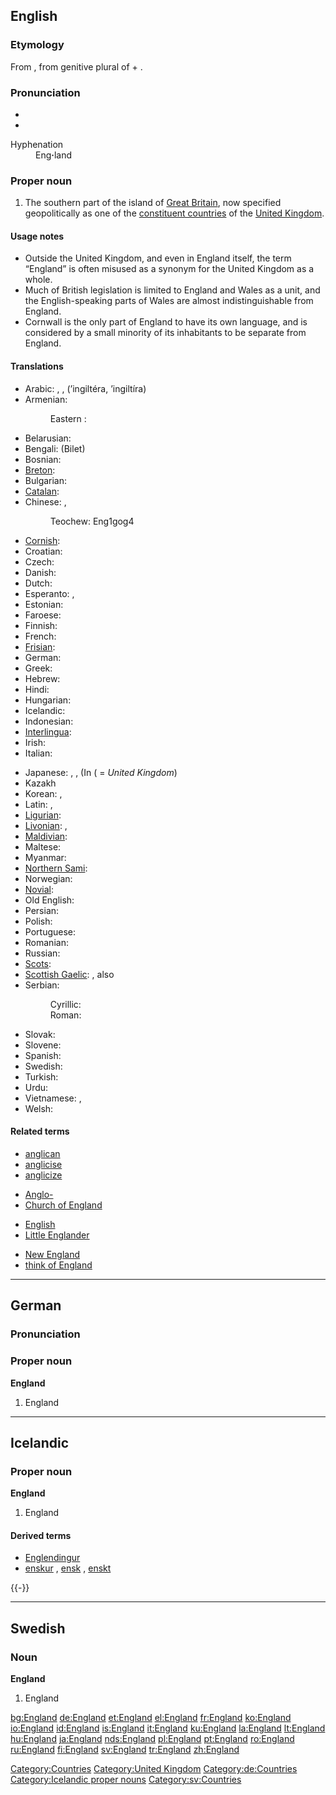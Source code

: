 {{wikipedia}}
==English==

{{rank|hold|cause|close|419|England|sense|ten|beautiful}}

===Etymology===
From {{OE.}} {{term|Engla land||land of the Angles|lang=ang}}, from genitive plural of {{term|engle||Angle|lang=ang}} + {{term|land||land|lang=ang}}.

===Pronunciation===
* {{IPA|/ˈɪŋglənd/}}
* {{SAMPA|/"INgl@nd/}}
; Hyphenation
: Eng'''·'''land

===Proper noun===
{{en-proper noun}}

# The southern part of the island of [[Great Britain]], now specified geopolitically as one of the [[constituent country|constituent countries]] of the [[United Kingdom]].

====Usage notes====
* Outside the United Kingdom, and even in England itself, the term “England” is often misused as a synonym for the United Kingdom as a whole.
* Much of British legislation is limited to England and Wales as a unit, and the English-speaking  parts of Wales are almost indistinguishable from England.
* Cornwall is the only part of England to have its own language, and is considered by a small minority of its inhabitants to be separate from England.

====Translations====
{{trans-top|England}}
*Arabic: {{t-|ar|انجلترا|f|sc=Arab}}, {{t-|ar|انكلترا|f|sc=Arab}}, {{t-|ar|انكلترة|f|sc=Arab}} (’ingiltéra, ’ingiltíra)
*Armenian:
*:Eastern : {{t|hy|Անգլիյա|tr=Angliya|sc=Hayeren|xs=Armenian}}
*Belarusian: {{tø|be-x-old|Англiя|f|tr=Ánglija}}
*Bengali: (Bilet)
*Bosnian: {{t-|bs|Engleska|f}}
*[[Breton]]: {{t|br|Bro-Saoz|xs=Breton}}
*Bulgarian: {{t+|bg|Англия|f|tr=Ánglija|sc=Cyrl}}
*[[Catalan]]: {{t|ca|Anglaterra|f}}
*Chinese: {{t-|cmn|英国|tr=yīng guó|sc=Hani|xs=Mandarin}}, {{t|cmn|英格兰|tr=Yīnggélán|sc=Hani|xs=Mandarin}}
*: Teochew: Eng1gog4
*[[Cornish]]: {{t|kw|Pow Sows|xs=Cornish}}
*Croatian: {{t+|hr|Engleska|f}}
*Czech: {{t-|cs|Anglie|f}}
*Danish: {{t-|da|England}}
*Dutch: {{t+|nl|Engeland|n}}
*Esperanto: {{t-|eo|Anglio|xs=Esperanto}}, {{t-|eo|Anglujo|xs=Esperanto}}
*Estonian: {{t-|et|Inglismaa}}
*Faroese: {{t-|fo|Ongland|n|xs=Faroese}}
*Finnish: {{t+|fi|Englanti}}
*French: {{t+|fr|Angleterre|f}}
*[[Frisian]]: {{t|fy|Ingelân|n}}
*German: {{t+|de|England|n}}
*Greek: {{t+|el|Αγγλία|f|tr=Anglía|sc=Grek}}
*Hebrew: {{t-|he|אנגליה|f|tr=ánglia|sc=Hebr}}
*Hindi: {{t-|hi|इंग्लैंड|m|tr=i.nglé.n.d|sc=Deva|xs=Hindi}}
*Hungarian: {{t+|hu|Anglia}}
*Icelandic: {{t+|is|England}}
*Indonesian: {{t+|id|Inggris|xs=Indonesian}}
*[[Interlingua]]: {{t|ia|Anglaterra|xs=Interlingua}}
*Irish: {{t|ga|Sasana|m|xs=Irish}}
*Italian: {{t+|it|Inghilterra|f}}
{{trans-mid}}
*Japanese: {{t+|ja|イギリス|tr=Igirisú|sc=Jpan}}, {{t+|ja|イングランド|tr=Ingurando|sc=Jpan}}, (In {{t+|ja|英国|sc=Jpan}} ({{t-|ja|えいこく|tr=Eikokú|sc=Jpan}} = ''United Kingdom'')
* Kazakh {{t|kk|Аѓлышын|f|tr=Aglíshín|sc=Cyrl|xs=Kazakh}}
*Korean: {{t-|ko|잉글랜드|tr=Inggeullaendeu|sc=Hang}}, {{t+|ko|영국|tr=Yeongguk|sc=Hang}}
*Latin: {{t+|la|Anglia|f}}, {{t-|la|Albion|f}}
*[[Ligurian]]: {{tø|roa|Inghiltæra|xs=Jèrriais}}
*[[Livonian]]: {{tø|fiu|Engõlmō}}, {{tø|fiu|England}}
*[[Maldivian]]: {{t|dv|Ingireysi Vilath}}
*Maltese: {{t-|mt|Ingilterra|alt=l-Ingilterra|xs=Maltese}}
*Myanmar: {{t|my|အႛဂလန္|tr=Ingalan|xs=Burmese}}
*[[Northern Sami]]: {{tø|se|Englánda|xs=Northern Sami}}
*Norwegian: {{t-|no|England}}
*[[Novial]]: {{tø|nov|Anglia|xs=Novial}}
*Old English: {{t-|ang|Englaland|n|xs=Old English}}
*Persian: {{t-|fa|انگلستان|tr=ingelstan|sc=fa-Arab|xs=Persian}}
*Polish: {{t+|pl|Anglia|f}}
*Portuguese: {{t+|pt|Inglaterra|f}}
*Romanian: {{t-|ro|Anglia|f}}
*Russian: {{t+|ru|Англия|f|tr=Ánglija|sc=Cyrl}}
*[[Scots]]: {{tø|sco|England|xs=Scots}}
*[[Scottish Gaelic]]: {{t-|gd|Sasainn|f|xs=Scottish Gaelic}}, also {{t|gd|Sasann|m|xs=Scottish Gaelic}}
*Serbian:
*: Cyrillic: {{t-|sr|Енглеска|f|sc=Cyrl}}
*: Roman: {{t-|sr|Engleska|f}}
*Slovak: {{t|sk|Anglicko}}
*Slovene: {{t+|sl|Anglija|f}}
*Spanish: {{t+|es|Inglaterra|f}}
*Swedish: {{t+|sv|England}}
*Turkish: {{t-|tr|İngiltere}}
*Urdu: {{t-|ur|انگلینڈ|tr=i.nglé.n.d|sc=ur-Arab|xs=Urdu}}
*Vietnamese: {{t|vi|Anh Cát Lợi|xs=Vietnamese}}, {{t|vi|Anh|xs=Vietnamese}}
*Welsh: {{t-|cy|Lloegr|f|xs=Welsh}}
{{trans-bottom}}

====Related terms====
{{rel-top4}}
* [[anglican]]
* [[anglicise]]
* [[anglicize]]
{{rel-mid4}}
* [[Anglo-]]
* [[Church of England]]
{{rel-mid4}}
* [[English]]
* [[Little Englander]]
{{rel-mid4}}
* [[New England]]
* [[think of England]]
{{rel-bottom}}

[[Category:Countries]]
[[Category:United Kingdom]]

----

==German==

===Pronunciation===
{{IPA|/ˈɛŋlant/}}

===Proper noun===
'''England''' {{n}}

# England

[[Category:de:Countries]]

----

==Icelandic==
{{Icelandic declension hk sb örnefni|England}}

===Proper noun===
'''England''' {{n}}

# England

====Derived terms====
* [[Englendingur]]
* [[enskur]] {{m}}, [[ensk]] {{f}}, [[enskt]] {{n}}
{{-}}

[[Category:Icelandic proper nouns]]

----

==Swedish==

===Noun===
'''England'''

# England

[[Category:sv:Countries]]

[[bg:England]]
[[de:England]]
[[et:England]]
[[el:England]]
[[fr:England]]
[[ko:England]]
[[io:England]]
[[id:England]]
[[is:England]]
[[it:England]]
[[ku:England]]
[[la:England]]
[[lt:England]]
[[hu:England]]
[[ja:England]]
[[nds:England]]
[[pl:England]]
[[pt:England]]
[[ro:England]]
[[ru:England]]
[[fi:England]]
[[sv:England]]
[[tr:England]]
[[zh:England]]
